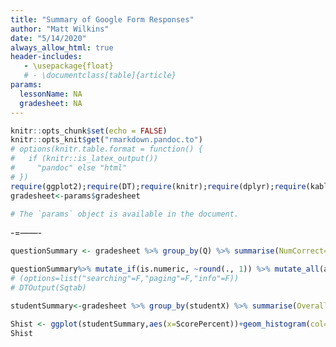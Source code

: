 ```yaml
---
title: "Summary of Google Form Responses"
author: "Matt Wilkins"
date: "5/14/2020"
always_allow_html: true
header-includes:
   - \usepackage{float}
   # - \documentclass[table]{article}
params: 
  lessonName: NA
  gradesheet: NA
---
```


```r
knitr::opts_chunk$set(echo = FALSE)
knitr::opts_knit$get("rmarkdown.pandoc.to")
# options(knitr.table.format = function() {
#   if (knitr::is_latex_output()) 
#     "pandoc" else "html"
# })
require(ggplot2);require(DT);require(knitr);require(dplyr);require(kableExtra)
gradesheet<-params$gradesheet
```
```r
# The `params` object is available in the document.

```
-=-------
```r
questionSummary <- gradesheet %>% group_by(Q) %>% summarise(NumCorrect=sum(correct=="Yes",na.rm=T),NumPartial=sum(correct=="Partial",na.rm=T) , NumResponses=n(),ClassMean=mean(scoreFracNum,na.rm=T)) %>% arrange(ClassMean) %>% rename(Question=Q)

questionSummary%>% mutate_if(is.numeric, ~round(., 1)) %>% mutate_all(as.character) %>% kable(caption="Question-by-question class performance: worst to best") %>% kable_styling(bootstrap_options = c("striped", "hover"),latex_options=c("scale_down","repeat_header","striped")) 
# (options=list("searching"=F,"paging"=F,"info"=F))
# DTOutput(Sqtab)

studentSummary<-gradesheet %>% group_by(studentX) %>% summarise(OverallScores=sum(scoreFracNum,na.rm=T),OutOf=sum(outOf),ScorePercent=OverallScores/OutOf*100)

Shist <- ggplot(studentSummary,aes(x=ScorePercent))+geom_histogram(col=1,alpha=.5)+xlim(0,100)+theme_bw()+geom_vline(aes(xintercept=mean(ScorePercent,na.rm=T),linetype="mean"),size=1.5,show.legend=T)+geom_vline(aes(xintercept=median(ScorePercent,na.rm=T),linetype="median"),size=1.5,show.legend=T)+ggtitle("Distribution of overall scores")+scale_linetype_manual(name = "Statistics", labels=c("median","mean"),values = c( "dotted", "dashed"))
Shist
```



